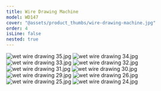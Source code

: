 ```yaml
---
title: Wire Drawing Machine
model: WD147
cover: "@assets/product_thumbs/wire-drawing-machine.jpg"
order: 4
isLine: false
nested: true
---
```



<ProductTabs />

![wet wire drawing 35.jpg](@assets/article_images/wire-drawing-machine/wet-wire-drawing-35.jpg)
![wet wire drawing 34.jpg](@assets/article_images/wire-drawing-machine/wet-wire-drawing-34.jpg)
![wet wire drawing 33.jpg](@assets/article_images/wire-drawing-machine/wet-wire-drawing-33.jpg)
![wet wire drawing 32.jpg](@assets/article_images/wire-drawing-machine/wet-wire-drawing-32.jpg)
![wet wire drawing 31.jpg](@assets/article_images/wire-drawing-machine/wet-wire-drawing-31.jpg)
![wet wire drawing 30.jpg](@assets/article_images/wire-drawing-machine/wet-wire-drawing-30.jpg)
![wet wire drawing 29.jpg](@assets/article_images/wire-drawing-machine/wet-wire-drawing-29.jpg)
![wet wire drawing 26.jpg](@assets/article_images/wire-drawing-machine/wet-wire-drawing-26.jpg)
![wet wire drawing 25.jpg](@assets/article_images/wire-drawing-machine/wet-wire-drawing-25.jpg)
![wet wire drawing 24.jpg](@assets/article_images/wire-drawing-machine/wet-wire-drawing-24.jpg)
